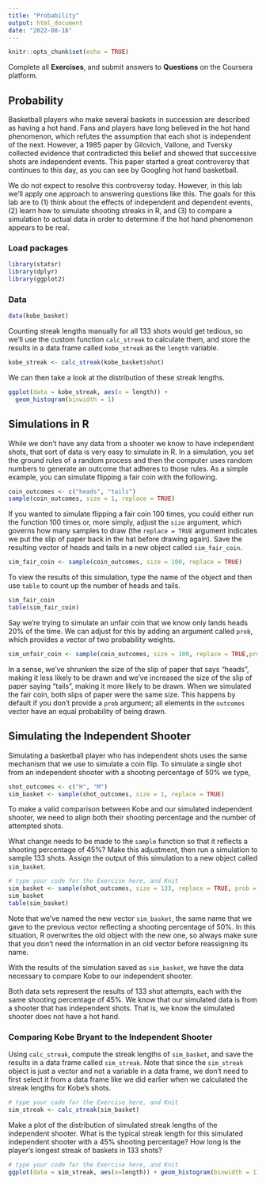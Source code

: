 ```yaml
---
title: "Probability"
output: html_document
date: "2022-08-18"
---
```


```r
knitr::opts_chunk$set(echo = TRUE)
```

<div class="instructions">
Complete all **Exercises**, and submit answers to **Questions** on the Coursera 
platform.
</div>


## Probability

Basketball players who make several baskets in succession are described as having a hot hand. Fans and players have long believed in the hot hand phenomenon, which refutes the assumption that each shot is independent of the next. However, a 1985 paper by Gilovich, Vallone, and Tversky collected evidence that contradicted this belief and showed that successive shots are independent events. This paper started a great controversy that continues to this day, as you can see by Googling hot hand basketball.

We do not expect to resolve this controversy today. However, in this lab we’ll apply one approach to answering questions like this. The goals for this lab are to (1) think about the effects of independent and dependent events, (2) learn how to simulate shooting streaks in R, and (3) to compare a simulation to actual data in order to determine if the hot hand phenomenon appears to be real.


### Load packages

```r
library(statsr)
library(dplyr)
library(ggplot2)
```


### Data

```r
data(kobe_basket)
```

Counting streak lengths manually for all 133 shots would get tedious, so we'll
use the custom function `calc_streak` to calculate them, and store the results
in a data frame called `kobe_streak` as the `length` variable.

```r
kobe_streak <- calc_streak(kobe_basket$shot)
```

We can then take a look at the distribution of these streak lengths.

```r
ggplot(data = kobe_streak, aes(x = length)) +
  geom_histogram(binwidth = 1)
```

## Simulations in R

While we don't have any data from a shooter we know to have independent shots, that sort of data is very easy to simulate in R. In a simulation, you set the ground rules of a random process and then the computer uses random numbers to generate an outcome that adheres to those rules. As a simple example, you can simulate flipping a fair coin with the following.

```r
coin_outcomes <- c("heads", "tails")
sample(coin_outcomes, size = 1, replace = TRUE)
```

If you wanted to simulate flipping a fair coin 100 times, you could either run the function 100 times or, more simply, adjust the `size` argument, which governs how many samples to draw (the `replace = TRUE` argument indicates we put
the slip of paper back in the hat before drawing again). Save the resulting vector of heads and tails in a new object called `sim_fair_coin`.

```r
sim_fair_coin <- sample(coin_outcomes, size = 100, replace = TRUE)
```

To view the results of this simulation, type the name of the object and then use `table` to count up the number of heads and tails.

```r
sim_fair_coin
table(sim_fair_coin)
```

Say we're trying to simulate an unfair coin that we know only lands heads 20% of the time. We can adjust for this by adding an argument called `prob`, which provides a vector of two probability weights.

```r
sim_unfair_coin <- sample(coin_outcomes, size = 100, replace = TRUE,prob = c(0.2, 0.8))
```

In a sense, we've shrunken the size of the slip of paper that says "heads", making it less likely to be drawn and we've increased the size of the slip of paper saying "tails", making it more likely to be drawn. When we simulated the 
fair coin, both slips of paper were the same size. This happens by default if you don't provide a `prob` argument; all elements in the `outcomes` vector have an equal probability of being drawn.


## Simulating the Independent Shooter

Simulating a basketball player who has independent shots uses the same mechanism that we use to simulate a coin flip. To simulate a single shot from an independent shooter with a shooting percentage of 50% we type,

```r
shot_outcomes <- c("H", "M")
sim_basket <- sample(shot_outcomes, size = 1, replace = TRUE)
```


To make a valid comparison between Kobe and our simulated independent shooter, 
we need to align both their shooting percentage and the number of attempted shots.


<div class="exercise">
What change needs to be made to the `sample` function so that it reflects a shooting percentage of 45%? Make this adjustment, then run a simulation to sample 133 shots. Assign the output of this simulation to a new object called `sim_basket`.
</div>
```r
# type your code for the Exercise here, and Knit
sim_basket <- sample(shot_outcomes, size = 133, replace = TRUE, prob = c(0.45,0.55))
sim_basket
table(sim_basket)
```

   
Note that we've named the new vector `sim_basket`, the same name that we gave to
the previous vector reflecting a shooting percentage of 50%. In this situation, 
R overwrites the old object with the new one, so always make sure that you don't
need the information in an old vector before reassigning its name.

With the results of the simulation saved as `sim_basket`, we have the data 
necessary to compare Kobe to our independent shooter.

Both data sets represent the results of 133 shot attempts, each with the same 
shooting percentage of 45%. We know that our simulated data is from a shooter 
that has independent shots. That is, we know the simulated shooter does not have
a hot hand.

### Comparing Kobe Bryant to the Independent Shooter

<div class="exercise">
Using `calc_streak`, compute the streak lengths of `sim_basket`, and save the results in a data frame called `sim_streak`. Note that since the `sim_streak` object is just a vector and not a variable in a data frame, we don't need to first select it from a data frame like we did earlier when we calculated the streak lengths for Kobe's shots.
</div>
```r
# type your code for the Exercise here, and Knit
sim_streak <- calc_streak(sim_basket)

```
   
<div class="exercise">
Make a plot of the distribution of simulated streak lengths of the independent shooter. What is the typical streak length for this simulated independent shooter with a 45% shooting percentage? How long is the player's longest streak of baskets in 133 shots?
</div>
```r
# type your code for the Exercise here, and Knit
ggplot(data = sim_streak, aes(x=length)) + geom_histogram(binwidth = 1)
```

